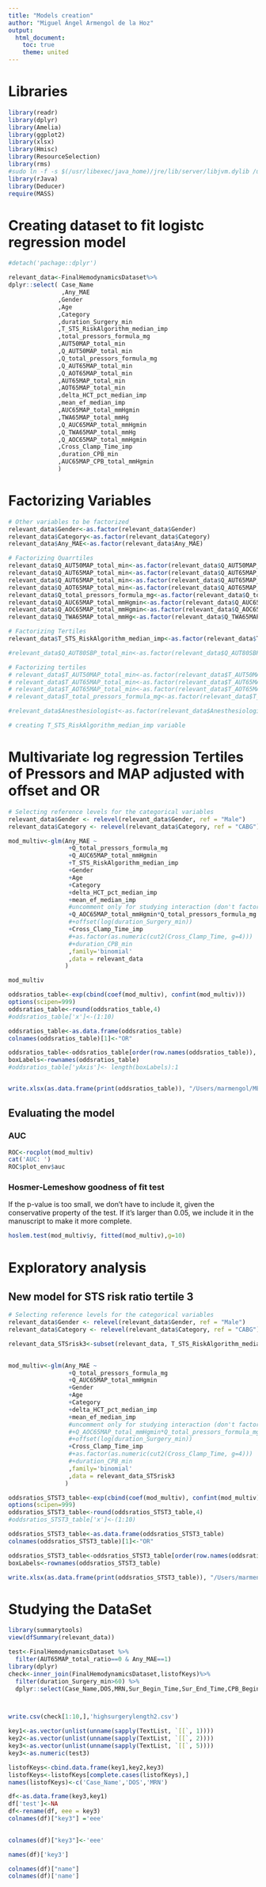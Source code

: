 ```yaml
---
title: "Models creation"
author: "Miguel Ángel Armengol de la Hoz"
output:
  html_document:
    toc: true
    theme: united
---
```


# Libraries

```r
library(readr)
library(dplyr)
library(Amelia)
library(ggplot2)
library(xlsx)
library(Hmisc)
library(ResourceSelection)
library(rms)
#sudo ln -f -s $(/usr/libexec/java_home)/jre/lib/server/libjvm.dylib /usr/local/lib
library(rJava)
library(Deducer)
require(MASS)
```

# Creating dataset to fit logistc regression model

```r
#detach('pachage::dplyr')

relevant_data<-FinalHemodynamicsDataset%>%
dplyr::select( Case_Name
               ,Any_MAE
              ,Gender
              ,Age
              ,Category
              ,duration_Surgery_min
              ,T_STS_RiskAlgorithm_median_imp
              ,total_pressors_formula_mg
              ,AUT50MAP_total_min
              ,Q_AUT50MAP_total_min
              ,Q_total_pressors_formula_mg
              ,Q_AUT65MAP_total_min
              ,Q_AOT65MAP_total_min
              ,AUT65MAP_total_min
              ,AOT65MAP_total_min
              ,delta_HCT_pct_median_imp
              ,mean_ef_median_imp
              ,AUC65MAP_total_mmHgmin
              ,TWA65MAP_total_mmHg
              ,Q_AUC65MAP_total_mmHgmin
              ,Q_TWA65MAP_total_mmHg
              ,Q_AOC65MAP_total_mmHgmin
              ,Cross_Clamp_Time_imp
              ,duration_CPB_min
              ,AUC65MAP_CPB_total_mmHgmin
              )
```

# Factorizing Variables

```r
# Other variables to be factorized
relevant_data$Gender<-as.factor(relevant_data$Gender)
relevant_data$Category<-as.factor(relevant_data$Category)
relevant_data$Any_MAE<-as.factor(relevant_data$Any_MAE)

# Factorizing Quarrtiles
relevant_data$Q_AUT50MAP_total_min<-as.factor(relevant_data$Q_AUT50MAP_total_min)
relevant_data$Q_AUT65MAP_total_min<-as.factor(relevant_data$Q_AUT65MAP_total_min)
relevant_data$Q_AUT65MAP_total_min<-as.factor(relevant_data$Q_AUT65MAP_total_min)
relevant_data$Q_AOT65MAP_total_min<-as.factor(relevant_data$Q_AOT65MAP_total_min)
relevant_data$Q_total_pressors_formula_mg<-as.factor(relevant_data$Q_total_pressors_formula_mg)
relevant_data$Q_AUC65MAP_total_mmHgmin<-as.factor(relevant_data$Q_AUC65MAP_total_mmHgmin)
relevant_data$Q_AOC65MAP_total_mmHgmin<-as.factor(relevant_data$Q_AOC65MAP_total_mmHgmin)
relevant_data$Q_TWA65MAP_total_mmHg<-as.factor(relevant_data$Q_TWA65MAP_total_mmHg)

# Factorizing Tertiles
relevant_data$T_STS_RiskAlgorithm_median_imp<-as.factor(relevant_data$T_STS_RiskAlgorithm_median_imp)

#relevant_data$Q_AUT80SBP_total_min<-as.factor(relevant_data$Q_AUT80SBP_total_min)

# Factorizing tertiles
# relevant_data$T_AUT50MAP_total_min<-as.factor(relevant_data$T_AUT50MAP_total_min)
# relevant_data$T_AUT65MAP_total_min<-as.factor(relevant_data$T_AUT65MAP_total_min)
# relevant_data$T_AOT65MAP_total_min<-as.factor(relevant_data$T_AOT65MAP_total_min)
# relevant_data$T_total_pressors_formula_mg<-as.factor(relevant_data$T_total_pressors_formula_mg)

#relevant_data$Anesthesiologist<-as.factor(relevant_data$Anesthesiologist)

# creating T_STS_RiskAlgorithm_median_imp variable


```



# Multivariate log regression Tertiles of Pressors and MAP adjusted with offset and OR

```r
# Selecting reference levels for the categorical variables
relevant_data$Gender <- relevel(relevant_data$Gender, ref = "Male")
relevant_data$Category <- relevel(relevant_data$Category, ref = "CABG")

mod_multiv<-glm(Any_MAE ~ 
                 +Q_total_pressors_formula_mg
                 +Q_AUC65MAP_total_mmHgmin
                 +T_STS_RiskAlgorithm_median_imp
                 +Gender
                 +Age
                 +Category
                 +delta_HCT_pct_median_imp
                 +mean_ef_median_imp
                 #uncomment only for studying interaction (don't factorize variable Q when studying interaction)
                 +Q_AOC65MAP_total_mmHgmin*Q_total_pressors_formula_mg
                 #+offset(log(duration_Surgery_min))
                 +Cross_Clamp_Time_imp
                 #+as.factor(as.numeric(cut2(Cross_Clamp_Time, g=4)))
                 #+duration_CPB_min
                 ,family='binomial'
                 ,data = relevant_data
                )

mod_multiv

oddsratios_table<-exp(cbind(coef(mod_multiv), confint(mod_multiv)))  
options(scipen=999)
oddsratios_table<-round(oddsratios_table,4)
#oddsratios_table['x']<-(1:10)

oddsratios_table<-as.data.frame(oddsratios_table)
colnames(oddsratios_table)[1]<-"OR"

oddsratios_table<-oddsratios_table[order(row.names(oddsratios_table)), ]
boxLabels<-rownames(oddsratios_table)
#oddsratios_table['yAxis']<- length(boxLabels):1


write.xlsx(as.data.frame(print(oddsratios_table)), "/Users/marmengol/MEGA/Boston/BIDMC-Harvard/Phenotyping/Tables and Figures/oddsratios_table.xlsx")

```

## Evaluating the model

### AUC

```r
ROC<-rocplot(mod_multiv)
cat('AUC: ')
ROC$plot_env$auc
```

### Hosmer-Lemeshow goodness of fit test

If the p-value is too small, we don’t have to include it, given the conservative property of the test. If it’s larger than 0.05, we include it in the manuscript to make it more complete.

```r
hoslem.test(mod_multiv$y, fitted(mod_multiv),g=10)
```


# Exploratory analysis

## New model for STS risk ratio tertile 3

```r
# Selecting reference levels for the categorical variables
relevant_data$Gender <- relevel(relevant_data$Gender, ref = "Male")
relevant_data$Category <- relevel(relevant_data$Category, ref = "CABG")

relevant_data_STSrisk3<-subset(relevant_data, T_STS_RiskAlgorithm_median_imp==3)
  

mod_multiv<-glm(Any_MAE ~ 
                 +Q_total_pressors_formula_mg
                 +Q_AUC65MAP_total_mmHgmin
                 +Gender
                 +Age
                 +Category
                 +delta_HCT_pct_median_imp
                 +mean_ef_median_imp
                 #uncomment only for studying interaction (don't factorize variable Q when studying interaction)
                 #+Q_AOC65MAP_total_mmHgmin*Q_total_pressors_formula_mg
                 #+offset(log(duration_Surgery_min))
                 +Cross_Clamp_Time_imp
                 #+as.factor(as.numeric(cut2(Cross_Clamp_Time, g=4)))
                 #+duration_CPB_min
                 ,family='binomial'
                 ,data = relevant_data_STSrisk3
                )

oddsratios_STST3_table<-exp(cbind(coef(mod_multiv), confint(mod_multiv)))  
options(scipen=999)
oddsratios_STST3_table<-round(oddsratios_STST3_table,4)
#oddsratios_STST3_table['x']<-(1:10)

oddsratios_STST3_table<-as.data.frame(oddsratios_STST3_table)
colnames(oddsratios_STST3_table)[1]<-"OR"

oddsratios_STST3_table<-oddsratios_STST3_table[order(row.names(oddsratios_STST3_table)), ]
boxLabels<-rownames(oddsratios_STST3_table)

write.xlsx(as.data.frame(print(oddsratios_STST3_table)), "/Users/marmengol/MEGA/Boston/BIDMC-Harvard/Phenotyping/Tables and Figures/oddsratios_STST3_table.xlsx")

```



# Studying the DataSet

```r
library(summarytools)
view(dfSummary(relevant_data))

test<-FinalHemodynamicsDataset %>%
  filter(AUT65MAP_total_ratio==0 & Any_MAE==1)
library(dplyr)
check<-inner_join(FinalHemodynamicsDataset,listofKeys)%>%
  filter(duration_Surgery_min>60) %>%
  dplyr::select(Case_Name,DOS,MRN,Sur_Begin_Time,Sur_End_Time,CPB_Begin_Time, CPB_End_Time, duration_preCPB_min, duration_CPB_min, duration_Surgery_min)



write.csv(check[1:10,],'highsurgerylength2.csv')

key1<-as.vector(unlist(unname(sapply(TextList, `[[`, 1)))) 
key2<-as.vector(unlist(unname(sapply(TextList, `[[`, 2)))) 
key3<-as.vector(unlist(unname(sapply(TextList, `[[`, 5))))  
key3<-as.numeric(test3)

listofKeys<-cbind.data.frame(key1,key2,key3)
listofKeys<-listofKeys[complete.cases(listofKeys),]
names(listofKeys)<-c('Case_Name','DOS','MRN')

df<-as.data.frame(key3,key1)
df['test']<-NA
df<-rename(df, eee = key3)
colnames(df)["key3"] ='eee'

  
colnames(df)["key3"]<-'eee'

names(df)['key3']

colnames(df)["name"]
colnames(df)['name']
```






